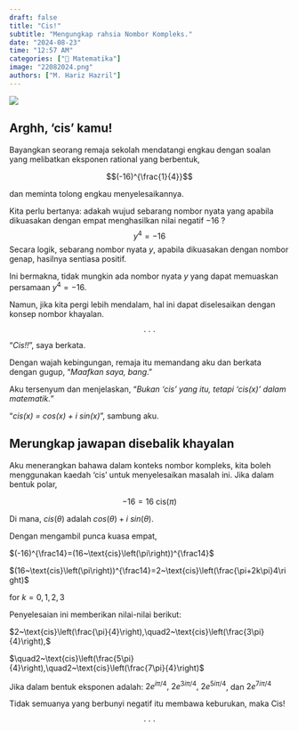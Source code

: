 ```yaml
---
draft: false
title: "Cis!"
subtitle: "Mengungkap rahsia Nombor Kompleks."
date: "2024-08-23"
time: "12:57 AM"
categories: ["🔢 Matematika"]
image: "22082024.png"
authors: ["M. Hariz Hazril"]
---
```


![](22082024.png){fig-align="center"}

## Arghh, 'cis' kamu!

Bayangkan seorang remaja sekolah mendatangi engkau dengan soalan yang melibatkan eksponen rational yang berbentuk,

$$(-16)^{\frac{1}{4}}$$

dan meminta tolong engkau menyelesaikannya.

Kita perlu bertanya: adakah wujud sebarang nombor nyata yang apabila dikuasakan dengan empat menghasilkan nilai negatif $-16~?$ $$
y^4=-16
$$Secara logik, sebarang nombor nyata $y$, apabila dikuasakan dengan nombor genap, hasilnya sentiasa positif.

Ini bermakna, tidak mungkin ada nombor nyata $y$ yang dapat memuaskan persamaan $y^4 = -16$.

Namun, jika kita pergi lebih mendalam, hal ini dapat diselesaikan dengan konsep nombor khayalan.

$$\cdot~\cdot~\cdot$$ "*Cis!!*", saya berkata.

Dengan wajah kebingungan, remaja itu memandang aku dan berkata dengan gugup, "*Maafkan saya, bang*."

Aku tersenyum dan menjelaskan, "*Bukan 'cis' yang itu, tetapi 'cis(x)' dalam matematik.*"

"*cis(x) = cos(x) + i sin(x)*", sambung aku.

## Merungkap jawapan disebalik khayalan

Aku menerangkan bahawa dalam konteks nombor kompleks, kita boleh menggunakan kaedah 'cis' untuk menyelesaikan masalah ini. Jika dalam bentuk polar,

$$
-16=16~\text{cis}(\pi)
$$

Di mana, $cis(\theta)$ adalah $cos(\theta)+i~sin(\theta)$.

Dengan mengambil punca kuasa empat,

$(-16)^{\frac14}=(16~\text{cis}\left(\pi\right))^{\frac14}$

$(16~\text{cis}\left(\pi\right))^{\frac14}=2~\text{cis}\left(\frac{\pi+2k\pi}4\right)$

$\text{for}~k=0,1,2,3$

Penyelesaian ini memberikan nilai-nilai berikut:

$2~\text{cis}\left(\frac{\pi}{4}\right),\quad2~\text{cis}\left(\frac{3\pi}{4}\right),$

$\quad2~\text{cis}\left(\frac{5\pi}{4}\right),\quad2~\text{cis}\left(\frac{7\pi}{4}\right)$

Jika dalam bentuk eksponen adalah: $2e^{i\pi/4},~2e^{3i\pi/4},~2e^{5i\pi/4}$, dan $2e^{7i\pi/4}$

Tidak semuanya yang berbunyi negatif itu membawa keburukan, maka Cis!

$$\cdot~\cdot~\cdot$$
